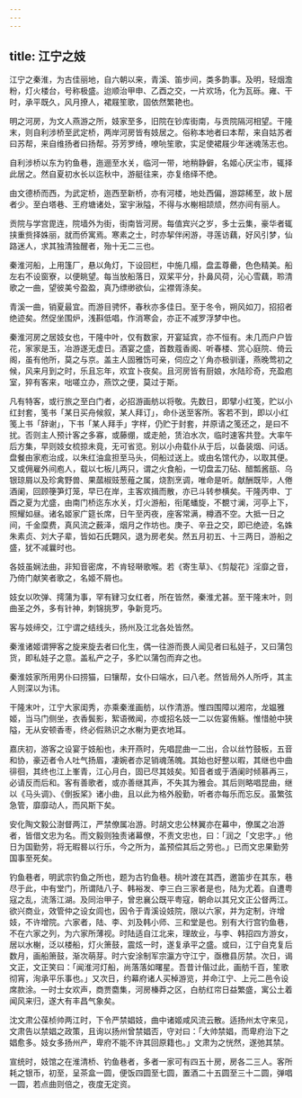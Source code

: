 ```yaml
---
---
---
```

title: 江宁之妓
---



江宁之秦淮，为古佳丽地，自六朝以来，青溪、笛步间，类多韵事。及明，轻烟澹粉，灯火楼台，号称极盛。迨顺治甲申、乙酉之交，一片欢场，化为瓦砾。雍、干时，承平既久，风月撩人，裙屐笙歌，固依然繁艳也。

明之河房，为文人燕游之所，妓家至多，旧院在钞库街南，与贡院隔河相望。干隆末，则自利涉桥至武定桥，两岸河房皆有妓居之。俗称本地者曰本帮，来自姑苏者曰苏帮，来自维扬者曰扬帮。芬芳罗绮，嘹喨笙歌，实足使裙屐少年迷魂荡志也。

自利涉桥以东为钓鱼巷，迤逦至水关，临河一带，地稍静僻，名姬心厌尘市，辄择此居之。然自夏初水长以迄秋中，游艇往来，亦复络绎不绝。

由文德桥而西，为武定桥，迤西至新桥，亦有河楼，地处西偏，游踪稀至，故卜居者少。至白塔巷、王府塘诸处，室宇湫隘，不得与水榭相颉颃，然亦间有丽人。

贡院与学宫毘连，院墙外为街，街南皆河房。每值宾兴之岁，多士云集，豪华者辄挟重赀择姝丽，就而侨寓焉。寒素之士，时亦挈伴闲游，寻莲访藕，好风引梦，仙路迷人，求其独清独醒者，殆十无二三也。

秦淮河船，上用篷厂，悬以角灯，下设回栏，中施几榻，盘盂尊罍，色色精美。船左右不设窗寮，以便眺望。每当放船落日，双桨平分，扑鼻风荷，沁心雪藕，聆清歌之一曲，望彼美兮盈盈，真乃缥缈欲仙，尘襟胥涤矣。

青溪一曲，销夏最宜。而游目骋怀，春秋亦多佳日。至于冬令，朔风如刀，招招者绝迹矣。然促坐围炉，浅斟低唱，作消寒会，亦正不减罗浮梦中也。

秦淮河房之居妓女也，干隆中叶，仅有数家，开宴延宾，亦不恒有。未几而户户皆花，家家是玉，冶游遂无虚日。酒宴之盛，首数蔻香阁、听春楼、赏心庭院、倚云阁，虽有他所，莫之与京。盖主人固雅饬可亲，伺应之丫角亦极驯谨，燕晚莺初之候，风来月到之时，乐且忘年，欢宜卜夜矣。且河房皆有厨娘，水陆珍奇，充盈庖室，猝有客来，咄嗟立办，燕饮之便，莫过于斯。

凡有特客，或行旅之至白门者，必招游画舫以将敬。先数日，即擘小红笺，贮以小红封套，笺书「某日买舟候叙，某人拜订」，命仆送至客所。客若不到，即以小红笺上书「辞谢」，下书「某人拜手」字样，仍贮于封套，并原请之笺还之，是曰不扰。否则主人预计客之多寡，或藤绷，或走舱，赁泊水次，临时速客共登。大率午后方集，早则妓女梳掠未竟，无可省览。别以小舟载仆从于后，以备装烟、问话。盘餐由家庖治成，以朱红油盒担至马头，伺船过送上。或由名馆代办，以取其便。又或佣雇外间庖人，载以七板儿两只，谓之火食船，一切盘盂刀砧、醋瓢酱瓿、乌银琼屑以及珍禽野兽、果蓏椒豉葱薤之属，烧割烹调，唯命是听。献酬既毕，人倦酒阑，回顾箯笋灯笼，早已在岸，主客欢揖而散，亦已斗转参横矣。干隆丙申、丁酉之夏为尤盛，由南门桥迄东水关，灯火游船，衔尾蟠旋，不覩寸澜，河亭上下，照耀如昼。诸名姬家广筵长席，日午至丙夜，座客常满，樽酒不空。大抵一日之间，千金糜费，真风流之薮泽，烟月之作坊也。庚子、辛丑之交，即已绝迹，名姝朱素贞、刘大子辈，皆如石氏翾风，退为房老矣。然五月初五、十三两日，游船之盛，犹不减曩时也。

各妓虽娴法曲，非知音密席，不肯轻啭歌喉。若《寄生草》、《剪靛花》淫靡之音，乃倚门献笑者歌之，名姬不屑也。

妓女以吹弹、摴蒲为事，罕有肄习女红者，所在皆然，秦淮尤甚。至干隆末叶，则曲圣之外，多有针神，刺锦挑罗，争新竞巧。

客与妓缔交，江宁谓之结线头，扬州及江北各处皆然。

秦淮诸姬谓狎客之旋来旋去者曰化生，偶一往游而畏人闻见者曰私娃子，又曰蒲包货，即私娃子之意。盖私产之子，多贮以蒲包而弃之也。

秦淮妓家所用男仆曰捞猫，曰镶帮，女仆曰端水，曰八老。然皆局外人所呼，其主人则深以为讳。

干隆末叶，江宁大家闺秀，亦乘秦淮画舫，以作清游。惟四围障以湘帘，龙媪雅姬，当马门侧坐，衣香鬓影，絮语微闻，亦或招名妓一二以佐宴侑觞。惟惜舱中狭隘，无从安顿香枣，终必假熟识之水榭为更衣地耳。

嘉庆初，游客之设宴于妓船也，未开燕时，先唱昆曲一二出，合以丝竹鼓板，五音和协，豪迈者令人吐气扬眉，凄婉者亦足销魂荡魄。其始也好整以暇，其继也中曲徘徊，其终也江上峯青，江心月白，固已尽其妓矣。知音者或于酒阑时倾慕再三，必请反而后和。客有善歌者，或亦善继其声，不失其为雅会。其后则略唱昆曲，继以《马头调》、《倒扳桨》诸小曲，且以此为格外殷勤，听者亦每乐而忘反。虽繁弦急管，靡靡动人，而风斯下矣。

安化陶文毅公澍督两江，严禁僚属冶游。时胡文忠公林翼亦在幕中，僚属之冶游者，皆借文忠为名。而文毅则独责诸幕僚，不责文忠也，曰：「润之「文忠字。」他日为国勤劳，将无暇晷以行乐，今之所为，盖预偿其后之劳也。」已而文忠果勤劳国事至死矣。

钓鱼巷者，明武宗钓鱼之所也，题为古钓鱼巷。桃叶渡在其西，邀笛步在其东，巷尽于此，中有堂门，所谓陆八子、韩裕发、李三白三家者是也，陆为尤着。自遭粤寇之乱，流落江湖。及同治甲子，曾忠襄公既平粤寇，朝命以其兄文正公督两江。欲兴商业，效管仲之设女闾也，因令于青溪设妓院，限以六家，并为定制，许增妓，不许增院。六家者，陆、李、刘及韩小师、三和堂是也。别有大行宫钓鱼巷，不在六家之列，为六家所薄视。时陆适自江北来，理故业，与李、韩招四方游女，居以水榭，泛以楼船，灯火箫鼓，震炫一时，遂复承平之盛。或曰，江宁自克复后数月，画船箫鼓，渐次萌芽。时六安涂制军宗瀛方守江宁，亟檄县厉禁。次日，谒文正，文正笑曰：「闻淮河灯船，尚落落如曙星。吾昔计偕过此，画舫千百，笙歌彻宵，洵承平乐事也。」又次日，约幕府诸人买棹游览，并命江宁、上元二邑令设席款涂。一时士女欢声，商贾麕集，河房榛莽之区，白舫红帘日益繁盛，寓公土着闻风来归，遂大有丰昌气象矣。

沈文肃公葆桢帅两江时，下令严禁娼妓，曲中诸姬咸风流云散。适扬州太守来见，文肃告以禁娼之政策，且询以扬州曾禁娼否，守对曰：「大帅禁娼，而卑府治下之娼愈多。妓女多扬州产，卑府不能不许其回原籍也。」文肃为之恍然，遂弛其禁。

宣统时，妓馆之在淮清桥、钓鱼巷者，多者一家可有四五十房，房各二三人。客所耗之银币，初至，呈茶盒一圆，便饭四圆至七圆，置酒二十五圆至三十二圆，弹唱一圆，若点曲则倍之，夜度无定资。